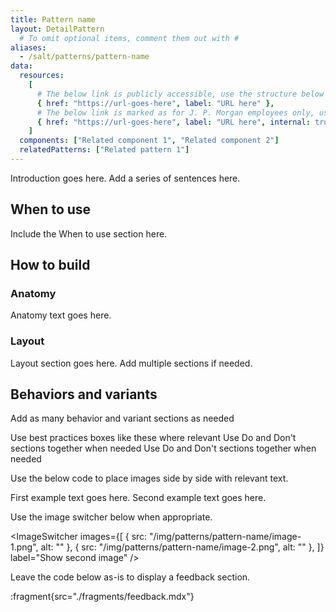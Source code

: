 ```yaml
---
title: Pattern name
layout: DetailPattern
  # To omit optional items, comment them out with #
aliases:
  - /salt/patterns/pattern-name
data:
  resources:
    [
      # The below link is publicly accessible, use the structure below for these links
      { href: "https://url-goes-here", label: "URL here" },
      # The below link is marked as for J. P. Morgan employees only, use the structure below for these links
      { href: "https://url-goes-here", label: "URL here", internal: true},
    ]
  components: ["Related component 1", "Related component 2"]
  relatedPatterns: ["Related pattern 1"]
---
```


Introduction goes here. Add a series of sentences here.

  <Diagram
    src="/img/patterns/pattern-name/pattern-name-hero-shot.png"
    alt="Introductory pattern image"
    border
  />

## When to use

Include the When to use section here.

## How to build

### Anatomy

Anatomy text goes here.

  <Diagram
    src="/img/patterns/pattern-name/pattern-name-anatomy.png"
    alt="Pattern anatomy."
    contentPosition="top"
    border
  />

### Layout

Layout section goes here. Add multiple sections if needed.

  <Diagram
    src="/img/patterns/pattern-name/pattern-name-layout-1.png"
    alt="A pattern layout."
    contentPosition="top"
    border
  />

## Behaviors and variants

Add as many behavior and variant sections as needed

<ExampleContainer type="positive" customPillText="Best practices">
Use best practices boxes like these where relevant
</ExampleContainer>

<ExampleContainer type="positive">
Use Do and Don't sections together when needed
</ExampleContainer>

<ExampleContainer type="negative">
Use Do and Don't sections together when needed
</ExampleContainer>

Use the below code to place images side by side with relevant text.

<Diagrams>
  <Diagram
    src="/img/patterns/pattern-name/example-1.png"
    alt="First example"
    contentPosition="bottom"
    border
  >
  First example text goes here. 
  </Diagram>
  <Diagram
    src="/img/patterns/pattern-name/example-2.png"
    alt="Second example"
    contentPosition="bottom"
    border
  >
  Second example text goes here.
  </Diagram>
</Diagrams>

Use the image switcher below when appropriate.

<ImageSwitcher
  images={[
    { src: "/img/patterns/pattern-name/image-1.png", alt: "" },
    { src: "/img/patterns/pattern-name/image-2.png", alt: "" },
  ]}
  label="Show second image"
/>

Leave the code below as-is to display a feedback section.

:fragment{src="./fragments/feedback.mdx"}
